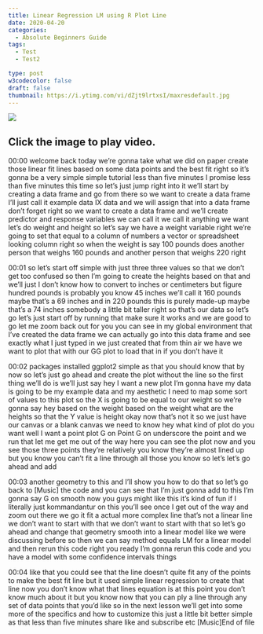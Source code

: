 ```yaml
---
title: Linear Regression LM using R Plot Line
date: 2020-04-20
categories:
  - Absolute Beginners Guide
tags:
  - Test
  - Test2

type: post
w3codecolor: false
draft: false
thumbnail: https://i.ytimg.com/vi/dZjt9lrtxsI/maxresdefault.jpg
---
```


<a href="https://www.youtube.com/watch?v=dZjt9lrtxsI">
<img src="https://i.ytimg.com/vi/dZjt9lrtxsI/maxresdefault.jpg">
</a>



## Click the image to play video.



00:00
welcome back today we're gonna take what
we did on paper create those linear fit lines based on some data points and the
best fit right so it's gonna be a very simple simple tutorial less than five
minutes I promise less than five minutes this time so let's just jump right into
it we'll start by creating a data frame and go from there so we want to create a
data frame I'll just call it example data IX data and we will assign that
into a data frame don't forget right so we want to create a data frame and we'll
create predictor and response variables we can call it we call it anything we
want let's do weight and height so let's say we have a weight variable right
we're going to set that equal to a column of numbers a vector or
spreadsheet looking column right so when the weight is say 100 pounds does
another person that weighs 160 pounds and another person that weighs 220 right

00:01
so let's start off simple with just three three values so that we don't get
too confused so then I'm going to create
the heights based on that and we'll just
I don't know how to convert to inches or
centimeters but figure hundred pounds is probably you know 45 inches we'll call
it 160 pounds maybe that's a 69 inches and in 220 pounds this is purely made-up
maybe that's a 74 inches somebody a little bit taller right so that's our
data so let's go let's just start off by running that make sure it works and we
are good to go let me zoom back out for you you can see in my global environment
that I've created the data frame we can actually go into this data frame and see
exactly what I just typed in we just created that from thin air we have we
want to plot that with our GG plot to load that in if you don't have it

00:02
packages installed ggplot2 simple as that you should know that by now
so let's just go ahead and create the plot without the line so the first thing
we'll do is we'll just say hey I want a new plot I'm gonna have my data is going
to be my example data and my aesthetic I need to map some
sort of values to this plot so the X is going to be equal to our weight so we're
gonna say hey based on the weight based on the weight what are the heights so
that the Y value is height okay now that's not it so we just have our canvas
or a blank canvas we need to know hey what kind of plot do you want well I
want a point plot G on Point G on underscore the point and we run that let
me get me out of the way here you can see the plot now and you see those three
points they're relatively you know they're almost lined up but you know you
can't fit a line through all those you know so let's let's go ahead and add

00:03
another geometry to this and I'll show you how to do that so let's go back to
[Music] the code and you can see that I'm just
gonna add to this I'm gonna say G on smooth now you guys might like this it's
kind of fun if I literally just kommandantur on this you'll see once I
get out of the way and zoom out there we go it fit a actual more complex line
that's not a linear line we don't want to start with that we don't want to
start with that so let's go ahead and change that geometry smooth into a
linear model like we were discussing before so then we can say method equals
LM for a linear model and then rerun this code right you ready I'm gonna
rerun this code and you have a model with some confidence intervals things

00:04
like that you could see that the line doesn't quite fit any of the points to
make the best fit line but it used simple linear regression to create that
line now you don't know what that lines equation is at this point you don't know
much about it but you know now that you can ply a line through any set of data
points that you'd like so in the next lesson we'll get into some more of the
specifics and how to customize this just a little bit better
simple as that less than five minutes share like and subscribe etc [Music]End of file

